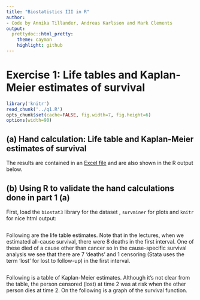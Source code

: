 ```yaml
---
title: "Biostatistics III in R"
author:
- Code by Annika Tillander, Andreas Karlsson and Mark Clements
output:
  prettydoc::html_pretty:
    theme: cayman
    highlight: github
---
```


# Exercise 1: Life tables and Kaplan-Meier estimates of survival #

```r
library('knitr')
read_chunk('../q1.R')
opts_chunk$set(cache=FALSE, fig.width=7, fig.height=6)
options(width=90)
```

## (a) Hand calculation: Life table and Kaplan-Meier estimates of survival ##

The results are contained in an [Excel file](exercise1.xls) and are also shown in the R
    output below.

## (b) Using R to validate the hand calculations done in part 1 (a) ##

First, load the `biostat3` library for the dataset , `survminer` for plots and `knitr` for nice html output:

```r
```

Following are the life table estimates. Note that in the lectures,
when we estimated all-cause survival, there were 8 deaths in the
first interval. One of these died of a cause other than cancer so in
the cause-specific survival analysis we see that there are 7
‘deaths’ and 1 censoring (Stata uses the term ‘lost’ for lost
to follow-up) in the first interval.

```r
```

Following is a table of Kaplan-Meier estimates. Although it’s not
    clear from the table, the person censored (lost) at time 2 was at
    risk when the other person dies at time 2. On the following is
    a graph of the survival function.

```r
```

